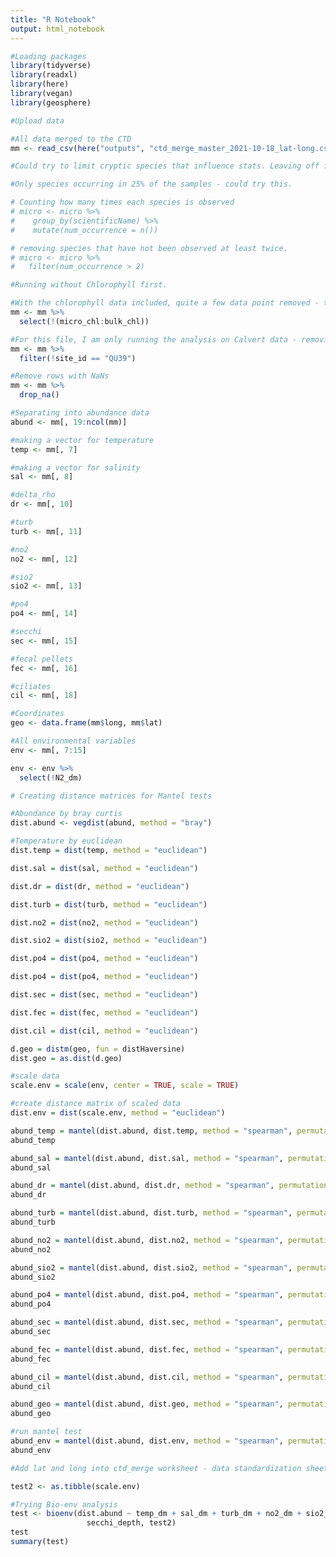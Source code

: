 ```yaml
---
title: "R Notebook"
output: html_notebook
---
```


 

```r
#Loading packages
library(tidyverse)
library(readxl)
library(here)
library(vegan)
library(geosphere)
```

```r
#Upload data

#All data merged to the CTD
mm <- read_csv(here("outputs", "ctd_merge_master_2021-10-18_lat-long.csv")) 

```

```r
#Could try to limit cryptic species that influence stats. Leaving off for now.

#Only species occurring in 25% of the samples - could try this.

# Counting how many times each species is observed
# micro <- micro %>%
#    group_by(scientificName) %>%
#    mutate(num_occurrence = n())

# removing species that have not been observed at least twice.
# micro <- micro %>%
#   filter(num_occurrence > 2)
```

```r
#Running without Chlorophyll first.

#With the chlorophyll data included, quite a few data point removed - trying without chlorophyll
mm <- mm %>% 
  select(!(micro_chl:bulk_chl))

#For this file, I am only running the analysis on Calvert data - removing QU39
mm <- mm %>% 
  filter(!site_id == "QU39")

#Remove rows with NaNs
mm <- mm %>% 
  drop_na()

#Separating into abundance data
abund <- mm[, 19:ncol(mm)]

#making a vector for temperature
temp <- mm[, 7]

#making a vector for salinity
sal <- mm[, 8]

#delta_rho
dr <- mm[, 10]

#turb
turb <- mm[, 11]

#no2
no2 <- mm[, 12]

#sio2
sio2 <- mm[, 13]

#po4
po4 <- mm[, 14]

#secchi
sec <- mm[, 15]

#fecal pellets
fec <- mm[, 16]

#ciliates
cil <- mm[, 18]

#Coordinates
geo <- data.frame(mm$long, mm$lat)

#All environmental variables
env <- mm[, 7:15]

env <- env %>% 
  select(!N2_dm)
```

```r
# Creating distance matrices for Mantel tests

#Abundance by bray curtis
dist.abund <- vegdist(abund, method = "bray")

#Temperature by euclidean 
dist.temp = dist(temp, method = "euclidean")

dist.sal = dist(sal, method = "euclidean")

dist.dr = dist(dr, method = "euclidean")

dist.turb = dist(turb, method = "euclidean")

dist.no2 = dist(no2, method = "euclidean")

dist.sio2 = dist(sio2, method = "euclidean")

dist.po4 = dist(po4, method = "euclidean")

dist.po4 = dist(po4, method = "euclidean")

dist.sec = dist(sec, method = "euclidean")

dist.fec = dist(fec, method = "euclidean")

dist.cil = dist(cil, method = "euclidean")

d.geo = distm(geo, fun = distHaversine)
dist.geo = as.dist(d.geo)

#scale data 
scale.env = scale(env, center = TRUE, scale = TRUE)

#create distance matrix of scaled data
dist.env = dist(scale.env, method = "euclidean")
```

```r
abund_temp = mantel(dist.abund, dist.temp, method = "spearman", permutations = 9999, na.rm = TRUE)
abund_temp

abund_sal = mantel(dist.abund, dist.sal, method = "spearman", permutations = 9999, na.rm = TRUE)
abund_sal

abund_dr = mantel(dist.abund, dist.dr, method = "spearman", permutations = 9999, na.rm = TRUE)
abund_dr

abund_turb = mantel(dist.abund, dist.turb, method = "spearman", permutations = 9999, na.rm = TRUE)
abund_turb

abund_no2 = mantel(dist.abund, dist.no2, method = "spearman", permutations = 9999, na.rm = TRUE)
abund_no2

abund_sio2 = mantel(dist.abund, dist.sio2, method = "spearman", permutations = 9999, na.rm = TRUE)
abund_sio2

abund_po4 = mantel(dist.abund, dist.po4, method = "spearman", permutations = 9999, na.rm = TRUE)
abund_po4

abund_sec = mantel(dist.abund, dist.sec, method = "spearman", permutations = 9999, na.rm = TRUE)
abund_sec

abund_fec = mantel(dist.abund, dist.fec, method = "spearman", permutations = 9999, na.rm = TRUE)
abund_fec

abund_cil = mantel(dist.abund, dist.cil, method = "spearman", permutations = 9999, na.rm = TRUE)
abund_cil

abund_geo = mantel(dist.abund, dist.geo, method = "spearman", permutations = 9999, na.rm = TRUE)
abund_geo

#run mantel test 
abund_env = mantel(dist.abund, dist.env, method = "spearman", permutations = 9999, na.rm = TRUE)
abund_env
```
```r
#Add lat and long into ctd_merge worksheet - data standardization sheet.
```

```r
test2 <- as.tibble(scale.env)

#Trying Bio-env analysis
test <- bioenv(dist.abund ~ temp_dm + sal_dm + turb_dm + no2_dm + sio2_dm + po4_dm +
                 secchi_depth, test2)
test
summary(test)
```



